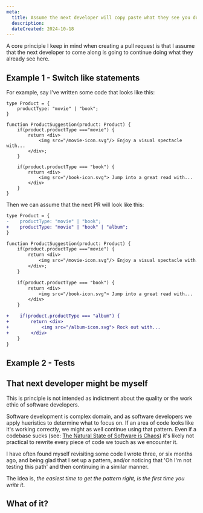```yaml
---
meta:
  title: Assume the next developer will copy paste what they see you do. (That next developer might be you.)
  description:
  dateCreated: 2024-10-18
---
```


A core principle I keep in mind when creating a pull request is that I assume that the next developer to come along is going to continue doing what they already see here. 


## Example 1 - Switch like statements

For example, say I've written some code that looks like this: 


```tsx
type Product = {
    productType: "movie" | "book";
}

function ProductSuggestion(product: Product) {
    if(product.productType ==="movie") {
        return <div> 
            <img src="/movie-icon.svg"/> Enjoy a visual spectacle with... 
        </div>;
    }

    if(product.productType === "book") {
        return <div> 
            <img src="/book-icon.svg"> Jump into a great read with... 
        </div>
    }
}
```

Then we can assume that the next PR will look like this: 

```diff
type Product = {
-    productType: "movie" | "book";
+    productType: "movie" | "book" | "album";
}

function ProductSuggestion(product: Product) {
    if(product.productType ==="movie") {
        return <div> 
            <img src="/movie-icon.svg"/> Enjoy a visual spectacle with... 
        </div>;
    }

    if(product.productType === "book") {
        return <div> 
            <img src="/book-icon.svg"> Jump into a great read with... 
        </div>
    }

+    if(product.productType === "album") {
+        return <div> 
+            <img src="/album-icon.svg"> Rock out with... 
+        </div>
    }
}

```

## Example 2 - Tests 


## That next developer might be myself 

This is principle is not intended as indictment about the quality or the work ethic of software developers. 

Software development is complex domain, and as software developers we apply hueristics to determine what to focus on. If an area of code looks like it's working correctly, we might as well continue using that pattern. Even if a codebase sucks (see: [The Natural State of Software is Chaos](./the_natural_state_of_software_is_chaos)) it's likely not practical to rewrite every piece of code we touch as we encounter it. 

I have often found myself revisiting some code I wrote three, or six months ago, and being glad that I set up a pattern, and/or noticing that 'Oh I'm not testing this path' and then continuing in a similar manner.

The idea is, _the easiest time to get the pattern right, is the first time you write it_. 

## What of it? 

